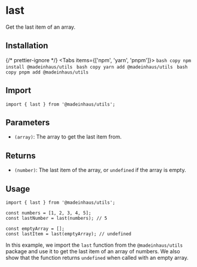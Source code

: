 # last

Get the last item of an array.

## Installation


{/* prettier-ignore */}
<Tabs items={['npm', 'yarn', 'pnpm']}>
    <Tab>
        ```bash copy
        npm install @madeinhaus/utils
        ```
    </Tab>
    <Tab>
        ```bash copy
        yarn add @madeinhaus/utils
        ```
    </Tab>
    <Tab>
        ```bash copy
        pnpm add @madeinhaus/utils
        ```
    </Tab>
</Tabs>

## Import

```tsx
import { last } from '@madeinhaus/utils';
```

## Parameters

- `(array)`: The array to get the last item from.

## Returns

- `(number)`: The last item of the array, or `undefined` if the array is empty.

## Usage

```tsx copy showLineNumbers
import { last } from '@madeinhaus/utils';

const numbers = [1, 2, 3, 4, 5];
const lastNumber = last(numbers); // 5

const emptyArray = [];
const lastItem = last(emptyArray); // undefined
```

In this example, we import the `last` function from the `@madeinhaus/utils` package and use it to get the last item of an array of numbers. We also show that the function returns `undefined` when called with an empty array.
